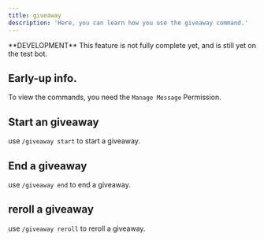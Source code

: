 ```yaml
---
title: giveaway
description: 'Here, you can learn how you use the giveaway command.'
---
```


<Warning>
  **DEVELOPMENT** This feature is not fully complete yet, and is still yet on the test bot.
</Warning>

## Early-up info.

To view the commands, you need the `Manage Message` Permission.

## Start an giveaway

use `/giveaway start` to start a giveaway.

## End a giveaway

use `/giveaway end` to end a giveaway.

## reroll a giveaway

use `/giveaway reroll` to reroll a giveaway.